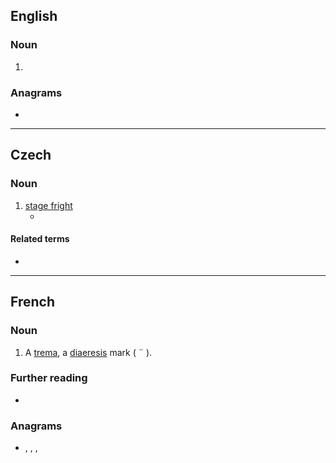 {{also|trema|Trema}}
==English==

===Noun===
{{en-noun}}

# {{alternative form of|trema|lang=en}}

===Anagrams===
* {{anagrams|en|METAR|armet|mater|metra|ramet|tamer|terma}}

----

==Czech==

===Noun===
{{cs-noun|g=f}}

# [[stage fright]]
#* {{quote-book|passage=Předstoupiti před velké množství lidí vyvolává u každého začátečníka stísněnost. Říkáme tomu neučeně »'''tréma'''«.|title=[[:cs:S:O podivínech a lidech nápadných/II|O podivínech a lidech nápadných]]|author=Antonín Heveroch|year=1901}}

====Related terms====
* {{l|cs|trémista|g=m}}

----

==French==

===Noun===
{{fr-noun|m}}

# A [[trema]], a [[diaeresis]] mark ( ¨ ).

===Further reading===
* {{R:TLFi}}

===Anagrams===
* {{l|fr|marte}}, {{l|fr|mater}}, {{l|fr|trame}}, {{l|fr|tramé}}